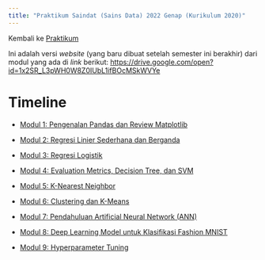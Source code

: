 ---
title: "Praktikum Saindat (Sains Data) 2022 Genap (Kurikulum 2020)"
---

Kembali ke [Praktikum](../../../../praktikum.qmd)

Ini adalah versi *website* (yang baru dibuat setelah semester ini berakhir) dari modul yang ada di *link* berikut: <https://drive.google.com/open?id=1x2SR_L3pWH0W8Z0IUbL1ifBOcMSkWVYe>

# Timeline

- [Modul 1: Pengenalan Pandas dan Review Matplotlib](./modul1.ipynb)

- [Modul 2: Regresi Linier Sederhana dan Berganda](./modul2.ipynb)

- [Modul 3: Regresi Logistik](./modul3.ipynb)

- [Modul 4: Evaluation Metrics, Decision Tree, dan SVM](./modul4.ipynb)

- [Modul 5: K-Nearest Neighbor](./modul5.ipynb)

- [Modul 6: Clustering dan K-Means](./modul6.ipynb)

- [Modul 7: Pendahuluan Artificial Neural Network (ANN)](./modul7.ipynb)

- [Modul 8: Deep Learning Model untuk Klasifikasi Fashion MNIST](./modul8.ipynb)

- [Modul 9: Hyperparameter Tuning](./modul9.ipynb)
